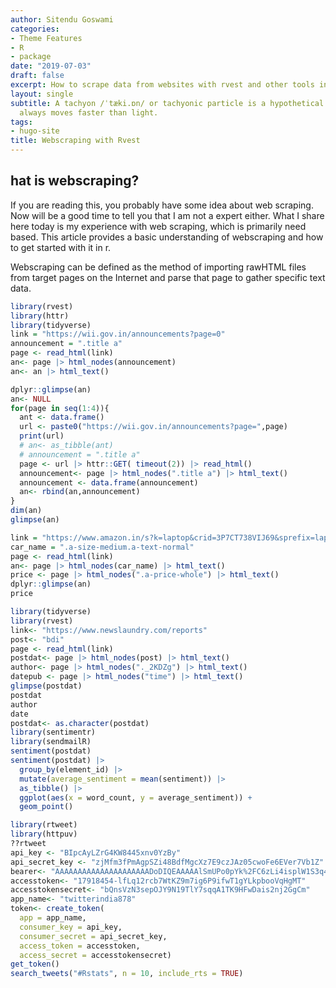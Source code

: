 ```yaml
---
author: Sitendu Goswami
categories:
- Theme Features
- R
- package
date: "2019-07-03"
draft: false
excerpt: How to scrape data from websites with rvest and other tools in r
layout: single
subtitle: A tachyon /ˈtæki.ɒn/ or tachyonic particle is a hypothetical particle that
  always moves faster than light.
tags:
- hugo-site
title: Webscraping with Rvest
---
```




## hat is webscraping?

If you are reading this, you probably have some idea about web scraping. 
Now will be a good time to tell you that I am not a expert either.
What I share here today is my experience with web scraping, which is primarily need based.
This article provides a basic understanding of webscraping and how to get started with it in r.

Webscraping can be defined as the method of importing rawHTML files from target pages on the Internet and parse that page to gather specific text data.


```r
library(rvest)
library(httr)
library(tidyverse)
link = "https://wii.gov.in/announcements?page=0"
announcement = ".title a"
page <- read_html(link)
an<- page |> html_nodes(announcement) 
an<- an |> html_text() 

dplyr::glimpse(an)
an<- NULL
for(page in seq(1:4)){
  ant <- data.frame()
  url <- paste0("https://wii.gov.in/announcements?page=",page)
  print(url)
  # an<- as_tibble(ant)
  # announcement = ".title a"
  page <- url |> httr::GET( timeout(2)) |> read_html()
  announcement<- page |> html_nodes(".title a") |> html_text()
  announcement <- data.frame(announcement)
  an<- rbind(an,announcement)
}
dim(an)
glimpse(an)
```

```r
link = "https://www.amazon.in/s?k=laptop&crid=3P7CT738VIJ69&sprefix=laptop%2Caps%2C342&ref=nb_sb_noss_1"
car_name = ".a-size-medium.a-text-normal"
page <- read_html(link)
an<- page |> html_nodes(car_name) |> html_text()
price <- page |> html_nodes(".a-price-whole") |> html_text()
dplyr::glimpse(an)
price
```

```r
library(tidyverse)
library(rvest)
link<- "https://www.newslaundry.com/reports"
post<- "bdi"
page <- read_html(link)
postdat<- page |> html_nodes(post) |> html_text()
author<- page |> html_nodes("._2KDZg") |> html_text()
datepub <- page |> html_nodes("time") |> html_text()
glimpse(postdat)
postdat
author
date
postdat<- as.character(postdat)
library(sentimentr)
library(sendmailR)
sentiment(postdat)
sentiment(postdat) |> 
  group_by(element_id) |> 
  mutate(average_sentiment = mean(sentiment)) |> 
  as_tibble() |> 
  ggplot(aes(x = word_count, y = average_sentiment)) +
  geom_point()

```
```r
library(rtweet)
library(httpuv)
??rtweet
api_key <- "BIpcAyLZrG4KW8445xnv0YzBy"
api_secret_key <- "zjMfm3fPmAgpSZi48BdfMgcXz7E9czJAz05cwoFe6EVer7Vb1Z"
bearer<- "AAAAAAAAAAAAAAAAAAAAADoDIQEAAAAAlSmUPo0pYk%2FC6zLi4isplW1S3q4%3DeaFxR7c5a9xGH4KQ8WCWuCNkoN4QpU1SnchsVZydpwY3b2Pi75"
accesstoken<- "17918454-lfLq12rcb7WtKZ9m7ig6P9ifwT1gYLkpbooVqHgMT"
accesstokensecret<- "bQnsVzN3sepOJY9N19TlY7sqqA1TK9HFwDais2nj2GgCm"
app_name<- "twitterindia878"
token<- create_token(
  app = app_name,
  consumer_key = api_key,
  consumer_secret = api_secret_key,
  access_token = accesstoken,
  access_secret = accesstokensecret)
get_token()
search_tweets("#Rstats", n = 10, include_rts = TRUE)
```

